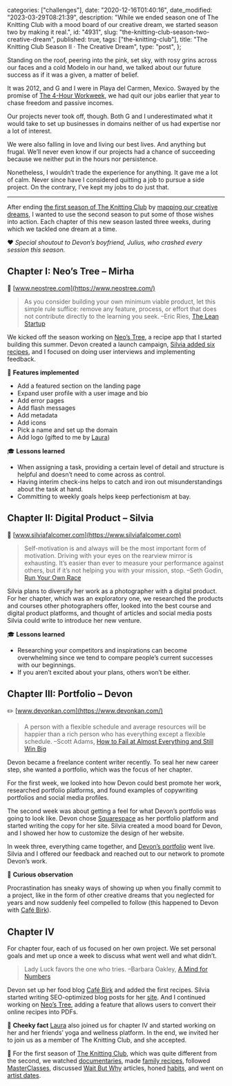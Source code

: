 
  categories: ["challenges"],
  date: "2020-12-16T01:40:16",
  date_modified: "2023-03-29T08:21:39",
  description:
    "While we ended season one of The Knitting Club with a mood board of our creative dream, we started season two by making it real.",
  id: "4931",
  slug: "the-knitting-club-season-two-creative-dream",
  published: true,
  tags: ["the-knitting-club"],
  title: "The Knitting Club Season II · The Creative Dream",
  type: "post",
};


Standing on the roof, peering into the pink, set sky, with rosy grins across our faces and a cold Modelo in our hand, we talked about our future success as if it was a given, a matter of belief.

It was 2012, and G and I were in Playa del Carmen, Mexico. Swayed by the promise of [The 4-Hour Workweek](/read-100-books#36-the-4-hour-workweek), we had quit our jobs earlier that year to chase freedom and passive incomes.

Our projects never took off, though. Both G and I underestimated what it would take to set up businesses in domains neither of us had expertise nor a lot of interest.

We were also falling in love and living our best lives. And anything but frugal. We’ll never even know if our projects had a chance of succeeding because we neither put in the hours nor persistence.

Nonetheless, I wouldn’t trade the experience for anything. It gave me a lot of calm. Never since have I considered quitting a job to pursue a side project. On the contrary, I’ve kept my jobs to do just that.

---

After ending [the first season of The Knitting Club](/posts/the-knitting-club/) by [mapping our creative dreams](/posts/the-knitting-club#-collage-your-creative-dream), I wanted to use the second season to put some of those wishes into action. Each chapter of this new season lasted three weeks, during which we tackled one dream at a time.

❤️ _Special shoutout to Devon’s boyfriend, Julius, who crashed every session this season._

## Chapter I: Neo’s Tree – Mirha

🌳 [www.neostree.com](https://www.neostree.com/)

> As you consider building your own minimum viable product, let this simple rule suffice: remove any feature, process, or effort that does not contribute directly to the learning you seek. –Eric Ries, [The Lean Startup](/read-100-books#71-the-lean-startup)

We kicked off the season working on [Neo’s Tree](https://www.neostree.com), a recipe app that I started building this summer. Devon created a launch campaign, [Silvia added six recipes](https://www.neostree.com/u/silviafalcomer), and I focused on doing user interviews and implementing feedback.

🔧 **Features implemented**

- Add a featured section on the landing page
- Expand user profile with a user image and bio
- Add error pages
- Add flash messages
- Add metadata
- Add icons
- Pick a name and set up the domain
- Add logo (gifted to me by [Laura](https://www.lacromp.com))

🎓 **Lessons learned**

- When assigning a task, providing a certain level of detail and structure is helpful and doesn’t need to come across as control.
- Having interim check-ins helps to catch and iron out misunderstandings about the task at hand.
- Committing to weekly goals helps keep perfectionism at bay.

## Chapter II: Digital Product – Silvia

📸 [www.silviafalcomer.com](https://www.silviafalcomer.com)

> Self-motivation is and always will be the most important form of motivation. Driving with your eyes on the rearview mirror is exhausting. It’s easier than ever to measure your performance against others, but if it’s not helping you with your mission, stop. –Seth Godin, [Run Your Own Race](https://seths.blog/2011/09/run-your-own-race/)

Silvia plans to diversify her work as a photographer with a digital product. For her chapter, which was an exploratory one, we researched the products and courses other photographers offer, looked into the best course and digital product platforms, and thought of articles and social media posts Silvia could write to introduce her new venture.

🎓 **Lessons learned**

- Researching your competitors and inspirations can become overwhelming since we tend to compare people’s current successes with our beginnings.
- If you aren’t excited about your plans, others won’t be either.

## Chapter III: Portfolio – Devon

✏️ [www.devonkan.com](https://www.devonkan.com/)

> A person with a flexible schedule and average resources will be happier than a rich person who has everything except a flexible schedule. –Scott Adams, [How to Fail at Almost Everything and Still Win Big](/read-100-books#58-how-to-fail-at-almost-everything-and-still-win-big)

Devon became a freelance content writer recently. To seal her new career step, she wanted a portfolio, which was the focus of her chapter.

For the first week, we looked into how Devon could best promote her work, researched portfolio platforms, and found examples of copywriting portfolios and social media profiles.

The second week was about getting a feel for what Devon’s portfolio was going to look like. Devon chose [Squarespace](https://www.squarespace.com/) as her portfolio platform and started writing the copy for her site. Silvia created a mood board for Devon, and I showed her how to customize the design of her website.

In week three, everything came together, and [Devon’s portfolio](http://www.devonkan.com) went live. Silvia and I offered our feedback and reached out to our network to promote Devon’s work.

🥸 **Curious observation**

Procrastination has sneaky ways of showing up when you finally commit to a project, like in the form of other creative dreams that you neglected for years and now suddenly feel compelled to follow (this happened to Devon with [Café Birk](https://www.cafebirke.com/)).

## Chapter IV

For chapter four, each of us focused on her own project. We set personal goals and met up once a week to discuss what went well and what didn’t.

> Lady Luck favors the one who tries. –Barbara Oakley, [A Mind for Numbers](/read-100-books#52-a-mind-for-numbers)

Devon set up her food blog [Café Birk](https://www.cafebirke.com/) and added the first recipes. Silvia started writing SEO-optimized blog posts for her [site](https://www.silviafalcomer.com). And I continued working on [Neo’s Tree](https://www.neostree.com), adding a feature that allows users to convert their online recipes into PDFs.

🧶 **Cheeky fact** [Laura](https://www.lacromp.com/) also joined us for chapter IV and started working on her and her friends’ yoga and wellness platform. In the end, we invited her to join us as a member of The Knitting Club, and she accepted.

<PostFooter>

🧶 For the first season of [The Knitting Club](/posts/the-knitting-club/), which was quite different from the second, we watched [documentaries](/posts/the-knitting-club#chapter-i-documentaries), made [family recipes](/posts/the-knitting-club#chapter-ii-family-recipes), followed [MasterClasses](/posts/the-knitting-club#chapter-iii-masterclass), discussed [Wait But Why](/posts/the-knitting-club#chapter-v-wait-but-why) articles, honed [habits](/posts/the-knitting-club#chapter-iv-the-habit-list), and went on [artist dates](/posts/the-knitting-club#chapter-vi-the-artists-way).

</PostFooter>
